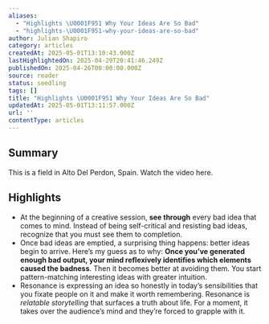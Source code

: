 ```yaml
---
aliases:
  - "Highlights \U0001F951 Why Your Ideas Are So Bad"
  - "highlights-\U0001F951-why-your-ideas-are-so-bad"
author: Julian Shapiro
category: articles
createdAt: 2025-05-01T13:10:43.000Z
lastHighlightedOn: 2025-04-29T20:41:46.249Z
publishedOn: 2025-04-26T00:00:00.000Z
source: reader
status: seedling
tags: []
title: "Highlights \U0001F951 Why Your Ideas Are So Bad"
updatedAt: 2025-05-01T13:11:57.000Z
url: ''
contentType: articles
---
```

## Summary

This is a field in Alto Del Perdon, Spain. Watch the video here.

## Highlights

- At the beginning of a creative session, **see through** every bad idea that comes to mind. Instead of being self-critical and resisting bad ideas, recognize that you must see them to completion.
- Once bad ideas are emptied, a surprising thing happens: better ideas begin to arrive. Here’s my guess as to why: **Once you’ve generated enough bad output, your mind reflexively identifies which elements caused the badness**. Then it becomes better at avoiding them. You start pattern-matching interesting ideas with greater intuition.
- Resonance is expressing an idea so honestly in today’s sensibilities that you fixate people on it and make it worth remembering. Resonance is _relatable storytelling_ that surfaces a truth about life. For a moment, it takes over the audience’s mind and they’re forced to grapple with it.
